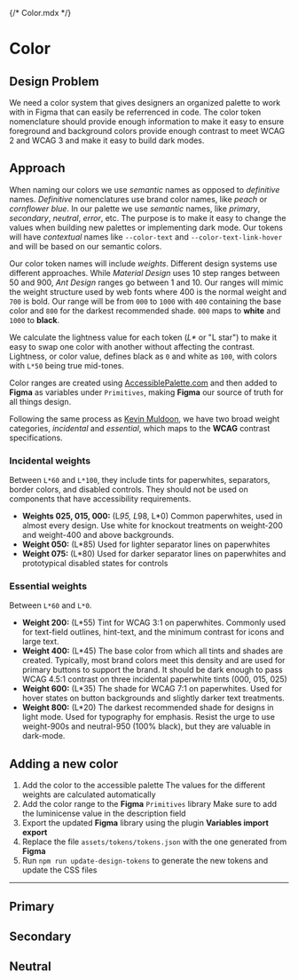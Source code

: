 {/* Color.mdx */}


<Meta of={ColorStories} />

# Color

## Design Problem

We need a color system that gives designers an organized palette to work with in Figma that can easily be referrenced in code.
The color token nomenclature should provide enough information to make it easy to ensure foreground and background colors provide enough
contrast to meet WCAG 2 and WCAG 3 and make it easy to build dark modes.

## Approach

When naming our colors we use _semantic_ names as opposed to _definitive_ names.
_Definitive_ nomenclatures use brand color names, like _peach_ or _cornflower blue_.
In our palette we use _semantic_ names, like _primary_, _secondary_, _neutral_, _error_, etc.
The purpose is to make it easy to change the values when building new palettes or implementing dark mode.
Our tokens will have _contextual_ names like `--color-text` and `--color-text-link-hover` and will be based on our semantic colors.

Our color token names will include _weights_.
Different design systems use different approaches.
While _Material Design_ uses 10 step ranges between 50 and 900, _Ant Design_ ranges go between 1 and 10.
Our ranges will mimic the weight structure used by web fonts where 400 is the normal weight and `700` is bold.
Our range will be from `000` to `1000` with `400` containing the base color and `800` for the darkest recommended shade.
`000` maps to **white** and `1000` to **black**.

We calculate the lightness value for each token (_L\*_ or "L star") to make it easy to swap one color with another without affecting the contrast.
Lightness, or color value, defines black as `0` and white as `100`, with colors with `L*50` being true mid-tones.

Color ranges are created using
[AccessiblePalette.com](https://accessiblepalette.com/?lightness=85,70,55,50,45,40,35,25,20,10&e13215=0,0&f15a24=0,0&00ccff=0,0&cc33ff=0,0&ff3399=0,0&e1e1e1=0,0)
and then added to **Figma** as variables under `Primitives`, making **Figma** our source of truth for all things design.

Following the same process as [Kevin Muldoon](https://medium.com/user-experience-design-1/how-should-you-name-your-colors-in-a-design-system-3086513476df),
we have two broad weight categories, _incidental_ and _essential_, which maps to the **WCAG** contrast specifications.

### Incidental weights

Between `L*60` and `L*100`, they include tints for paperwhites, separators, border colors, and disabled controls.
They should not be used on components that have accessibility requirements.

- **Weights 025, 015, 000:** (L*95, L*98, L\*0) Common paperwhites, used in almost every design. Use white for knockout treatments on weight-200 and weight-400 and above backgrounds.
- **Weight 050:** (L\*85) Used for lighter separator lines on paperwhites
- **Weight 075:** (L\*80) Used for darker separator lines on paperwhites and prototypical disabled states for controls

### Essential weights

Between `L*60` and `L*0`.

- **Weight 200:** (L\*55) Tint for WCAG 3:1 on paperwhites. Commonly used for text-field outlines, hint-text, and the minimum contrast for icons and large text.
- **Weight 400:** (L\*45) The base color from which all tints and shades are created. Typically, most brand colors meet this density and are used for primary buttons to support the brand. It should be dark enough to pass WCAG 4.5:1 contrast on three incidental paperwhite tints (000, 015, 025)
- **Weight 600:** (L\*35) The shade for WCAG 7:1 on paperwhites. Used for hover states on button backgrounds and slightly darker text treatments.
- **Weight 800:** (L\*20) The darkest recommended shade for designs in light mode. Used for typography for emphasis. Resist the urge to use weight-900s and neutral-950 (100% black), but they are valuable in dark-mode.

## Adding a new color

1. Add the color to the accessible palette
   The values for the different weights are calculated automatically
2. Add the color range to the **Figma** `Primitives` library
   Make sure to add the luminicense value in the description field
3. Export the updated **Figma** library using the plugin **Variables import export**
4. Replace the file `assets/tokens/tokens.json` with the one generated from **Figma**
5. Run `npm run update-design-tokens` to generate the new tokens and update the CSS files

---

## Primary

## Secondary

## Neutral

<Canvas of={ColorStories.Primary} />
